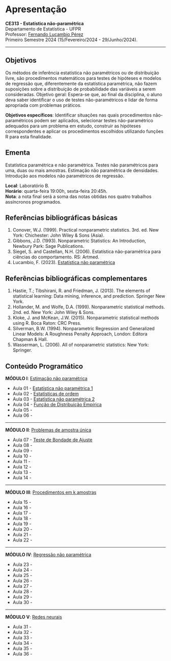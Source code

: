 # Apresentação {.unnumbered}

**CE313 - Estatística não-paramétrica**
<br>Departamento de Estatística - UFPR
<br>Professor: [Fernando Lucambio Pérez](https://docs.ufpr.br/~lucambio/)
<br>Primeiro Semestre 2024 (15/Fevereiro/2024 - 29/Junho/2024).

---

## Objetivos

Os métodos de inferência estatística não paramétricos ou de distribuição livre, são procedimentos matemáticos para testes de hipóteses e modelos de regressão que, diferentemente da estatística paramétrica, não fazem suposições sobre a distribuição de probabilidade das variáveis a serem consideradas.
Objetivo geral: Espera-se que, ao final da disciplina, o aluno deva saber identificar o uso de testes não-paramétricos e lidar de forma apropriada com problemas práticos.

**Objetivos específicos**: Identificar situações nas quais procedimentos não-paramétricos podem ser aplicados, selecionar testes não-paramétrico adequados para um problema em estudo, construir as hipóteses correspondentes e aplicar os procedimentos escolhidos utilizando funções R para esta finalidade.

## Ementa

Estatística paramétrica e não paramétrica. Testes não paramétricos para uma, duas ou mais amostras. Estimação não paramétrica de densidades. Introdução aos modelos não paramétricos de regressão.

**Local**: Laboratório B.
<br>**Horário**: quarta-feira 19:00h, sexta-feira 20:45h.
<br>**Nota**: a nota final será a soma das notas obtidas nos quatro trabalhos assíncronos programados.

## Referências bibliográficas básicas

1. Conover, W.J. (1999). Practical nonparametric statistics. 3rd. ed. New York: Chichester: John Wiley & Sons (Asia).
2. Gibbons, J.D. (1993). Nonparametric Statistics: An Introduction, Newbury Park: Sage Publications.
3. Siegel, S. and Castellan, N.H. (2006). Estatística não-paramétrica para ciências do comportamento. RS: Artmed.
4. Lucambio, F. (2023). [Estatística não paramétrica](leg.ufpr.br/~lucambio/Nonparam/Nparam.html)

## Referências bibliográficas complementares

1. Hastie, T.; Tibshirani, R. and Friedman, J. (2013). The elements of statistical learning: Data mining, inference, and prediction. Springer New York.
2. Hollander, M. and Wolfe, D.A. (1999). Nonparametric statistical methods. 2nd. ed. New York: John Wiley & Sons.
3. Kloke, J. and McKean, J.W. (2015). Nonparametric statistical methods using R. Boca Raton: CRC Press.
4. Silverman, B.W. (1994). Nonparametric Regression and Generalized Linear Models: A Roughness Penalty Approach, London: Editora Chapman & Hall.
5. Wasserman, L. (2006). All of nonparametric statistics: New York: Springer.

## Conteúdo Programático

**MÓDULO I**: [Estimação não paramétrica](ModuloI/index.html)

* Aula 01 - [Estatística não paramétrica 1](ModuloI/Aula01/index.html)
* Aula 02 - [Estatísticas de ordem](ModuloI/Aula02/index.html)
* Aula 03 - [Estatística não paramétrica 2](ModuloI/Aula03/index.html)
* Aula 04 - [Função de Distribuição Empírica](ModuloI/Aula04/index.html)
* Aula 05 -
* Aula 06 - 

---

**MÓDULO II**: [Problemas de amostra única](ModuloI/index.html)

* Aula 07 - [Teste de Bondade de Ajuste](ModuloII/Aula07/index.html)
* Aula 08 -
* Aula 09 -
* Aula 10 -
* Aula 11 -
* Aula 12 -
* Aula 13 -
* Aula 14 -

---

**MÓDULO III**: [Procedimentos em k amostras](leg.ufpr.br/~lucambio/Nonparam/NparamIII.html)

* Aula 15 - 
* Aula 16 - 
* Aula 17 -
* Aula 18 -
* Aula 19 -
* Aula 20 -
* Aula 21 -
* Aula 22 -

---

**MÓDULO IV**: [Regressão não paramétrica](leg.ufpr.br/~lucambio/Nonparam/NparamIV.html)

* Aula 23 - 
* Aula 24 - 
* Aula 25 -
* Aula 26 -
* Aula 27 -
* Aula 28 -
* Aula 29 -
* Aula 30 -

---

**MÓDULO V**: [Redes neurais](leg.ufpr.br/~lucambio/Nonparam/NparamV.html)

* Aula 31 - 
* Aula 32 - 
* Aula 33 -
* Aula 34 -
* Aula 35 -
* Aula 36 -

